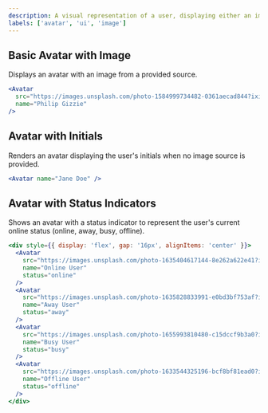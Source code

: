 ```yaml
---
description: A visual representation of a user, displaying either an image or their initials, with optional status indication.
labels: ['avatar', 'ui', 'image']
---
```


## Basic Avatar with Image

Displays an avatar with an image from a provided source.

```jsx
<Avatar
  src="https://images.unsplash.com/photo-1584999734482-0361aecad844?ixid=M3w3MDc2NDF8MHwxfHNlYXJjaHwyfHxkZXZlbG9wZXIlMjBwcm9maWxlfGVufDF8Mnx8Ymx1ZXwxNzU3ODQ3NDg3fDA&ixlib=rb-4.1.0"
  name="Philip Gizzie"
/>
```
## Avatar with Initials
Renders an avatar displaying the user's initials when no image source is provided.
```jsx
<Avatar name="Jane Doe" />
```
## Avatar with Status Indicators
Shows an avatar with a status indicator to represent the user's current online status (online, away, busy, offline).
```jsx
<div style={{ display: 'flex', gap: '16px', alignItems: 'center' }}>
  <Avatar
    src="https://images.unsplash.com/photo-1635404617144-8e262a622e41?ixid=M3w3MDc2NDF8MHwxfHNlYXJjaHwxfHxkZXZlbG9wZXIlMjBwcm9maWxlfGVufDF8Mnx8Ymx1ZXwxNzU3ODQ3NDg3fDA&ixlib=rb-4.1.0"
    name="Online User"
    status="online"
  />
  <Avatar
    src="https://images.unsplash.com/photo-1635828833991-e0bd3bf753af?ixid=M3w3MDc2NDF8MHwxfHNlYXJjaHwzfHxkZXZlbG9wZXIlMjBwcm9maWxlfGVufDF8Mnx8Ymx1ZXwxNzU3ODQ3NDg3fDA&ixlib=rb-4.1.0"
    name="Away User"
    status="away"
  />
  <Avatar
    src="https://images.unsplash.com/photo-1655993810480-c15dccf9b3a0?ixid=M3w3MDc2NDF8MHwxfHNlYXJjaHw0fHxkZXZlbG9wZXIlMjBwcm9maWxlfGVufDF8Mnx8Ymx1ZXwxNzU3ODQ3NDg3fDA&ixlib=rb-4.1.0"
    name="Busy User"
    status="busy"
  />
  <Avatar
    src="https://images.unsplash.com/photo-1633544325196-bcf8bf81ead0?ixid=M3w3MDc2NDF8MHwxfHNlYXJjaHw1fHxkZXZlbG9wZXIlMjBwcm9maWxlfGVufDF8Mnx8Ymx1ZXwxNzU3ODQ0NzE1fDA&ixlib=rb-4.1.0"
    name="Offline User"
    status="offline"
  />
</div>